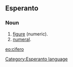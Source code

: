 ==Esperanto==
===Noun===
# [[figure]] (numeric).
# [[numeral]].

[[eo:cifero]]
[[Category:Esperanto language]]
{{Universala Vortaro}}